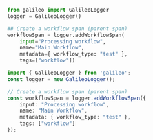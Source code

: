 ```python Python
from galileo import GalileoLogger
logger = GalileoLogger()

## Create a workflow span (parent span)
workflowSpan = logger.addWorkflowSpan(
    input="Processing workflow",
    name="Main Workflow",
    metadata={ workflow_type: "test" },
    tags=["workflow"])
```

```typescript Typescript
import { GalileoLogger } from 'galileo';
const logger = new GalileoLogger();

// Create a workflow span (parent span)
const workflowSpan = logger.addWorkflowSpan({
    input: "Processing workflow",
    name: "Main Workflow",
    metadata: { workflow_type: "test" },
    tags: ["workflow"]
});
```